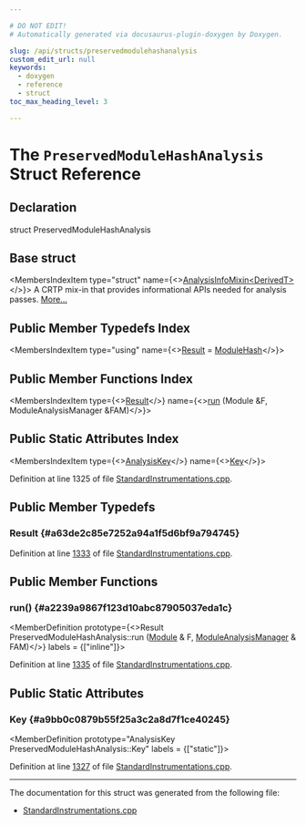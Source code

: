 ```yaml
---

# DO NOT EDIT!
# Automatically generated via docusaurus-plugin-doxygen by Doxygen.

slug: /api/structs/preservedmodulehashanalysis
custom_edit_url: null
keywords:
  - doxygen
  - reference
  - struct
toc_max_heading_level: 3

---
```





# The `PreservedModuleHashAnalysis` Struct Reference

<DoxygenPage pluginConfig={pluginConfig}>



## Declaration

<CodeBlock>struct PreservedModuleHashAnalysis</CodeBlock>

## Base struct

<MembersIndex>

<MembersIndexItem
  type="struct"
  name={<><a href="/docs/api/structs/llvm/analysisinfomixin">AnalysisInfoMixin&lt;DerivedT&gt;</a></>}>
A CRTP mix-in that provides informational APIs needed for analysis passes. <a href="/docs/api/structs/llvm/analysisinfomixin/#details">More...</a>
</MembersIndexItem>

</MembersIndex>

## Public Member Typedefs Index

<MembersIndex>

<MembersIndexItem
  type="using"
  name={<><a href="#a63de2c85e7252a94a1f5d6bf9a794745">Result</a> = <a href="/docs/api/structs/preservedmodulehashanalysis/modulehash">ModuleHash</a></>}>
</MembersIndexItem>

</MembersIndex>

## Public Member Functions Index

<MembersIndex>

<MembersIndexItem
  type={<><a href="#a63de2c85e7252a94a1f5d6bf9a794745">Result</a></>}
  name={<><a href="#a2239a9867f123d10abc87905037eda1c">run</a> (Module &amp;F, ModuleAnalysisManager &amp;FAM)</>}>
</MembersIndexItem>

</MembersIndex>

## Public Static Attributes Index

<MembersIndex>

<MembersIndexItem
  type={<><a href="/docs/api/structs/llvm/analysiskey">AnalysisKey</a></>}
  name={<><a href="#a9bb0c0879b55f25a3c2a8d7f1ce40245">Key</a></>}>
</MembersIndexItem>

</MembersIndex>


Definition at line 1325 of file <a href="/docs/api/files/lib/lib/passes/standardinstrumentations-cpp">StandardInstrumentations.cpp</a>.

<SectionDefinition>

## Public Member Typedefs

### Result {#a63de2c85e7252a94a1f5d6bf9a794745}

<MemberDefinition
  prototype="using PreservedModuleHashAnalysis::Result =  ModuleHash">

Definition at line <a href="/docs/api/files/lib/lib/passes/standardinstrumentations-cpp/#l01333">1333</a> of file <a href="/docs/api/files/lib/lib/passes/standardinstrumentations-cpp">StandardInstrumentations.cpp</a>.
</MemberDefinition>

</SectionDefinition>

<SectionDefinition>

## Public Member Functions

### run() {#a2239a9867f123d10abc87905037eda1c}

<MemberDefinition
  prototype={<>Result PreservedModuleHashAnalysis::run (<a href="/docs/api/classes/llvm/module">Module</a> &amp; F, <a href="/docs/api/namespaces/llvm/#af9c9208365fd9ce11392b4d79485e259">ModuleAnalysisManager</a> &amp; FAM)</>}
  labels = {["inline"]}>

Definition at line <a href="/docs/api/files/lib/lib/passes/standardinstrumentations-cpp/#l01335">1335</a> of file <a href="/docs/api/files/lib/lib/passes/standardinstrumentations-cpp">StandardInstrumentations.cpp</a>.
</MemberDefinition>

</SectionDefinition>

<SectionDefinition>

## Public Static Attributes

### Key {#a9bb0c0879b55f25a3c2a8d7f1ce40245}

<MemberDefinition
  prototype="AnalysisKey PreservedModuleHashAnalysis::Key"
  labels = {["static"]}>

Definition at line <a href="/docs/api/files/lib/lib/passes/standardinstrumentations-cpp/#l01327">1327</a> of file <a href="/docs/api/files/lib/lib/passes/standardinstrumentations-cpp">StandardInstrumentations.cpp</a>.
</MemberDefinition>

</SectionDefinition>

<hr/>

The documentation for this struct was generated from the following file:

<ul>
<li><a href="/docs/api/files/lib/lib/passes/standardinstrumentations-cpp">StandardInstrumentations.cpp</a></li>
</ul>

</DoxygenPage>
